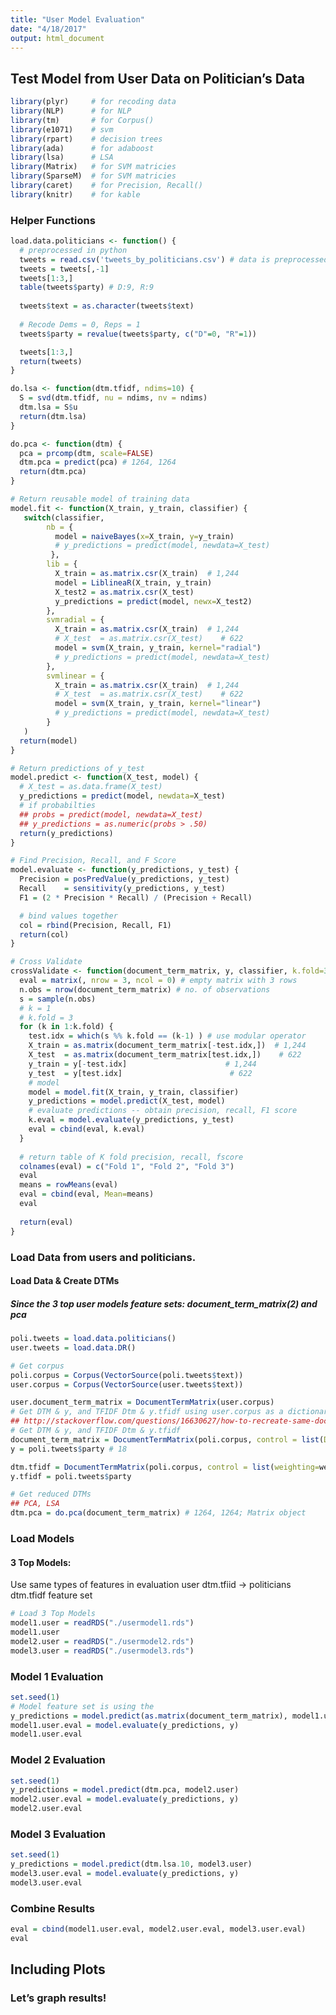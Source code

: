 ```yaml
---
title: "User Model Evaluation"
date: "4/18/2017"
output: html_document
---
```

## Test Model from User Data on Politician's Data
```r
library(plyr)     # for recoding data
library(NLP)      # for NLP
library(tm)       # for Corpus()
library(e1071)    # svm
library(rpart)    # decision trees
library(ada)      # for adaboost
library(lsa)      # LSA
library(Matrix)   # for SVM matricies
library(SparseM)  # for SVM matricies
library(caret)    # for Precision, Recall()
library(knitr)    # for kable
```

### Helper Functions
```r
load.data.politicians <- function() {
  # preprocessed in python
  tweets = read.csv('tweets_by_politicians.csv') # data is preprocessed in python
  tweets = tweets[,-1]
  tweets[1:3,]
  table(tweets$party) # D:9, R:9
  
  tweets$text = as.character(tweets$text)
  
  # Recode Dems = 0, Reps = 1
  tweets$party = revalue(tweets$party, c("D"=0, "R"=1))

  tweets[1:3,]
  return(tweets)
}

do.lsa <- function(dtm.tfidf, ndims=10) {
  S = svd(dtm.tfidf, nu = ndims, nv = ndims)
  dtm.lsa = S$u
  return(dtm.lsa)
}

do.pca <- function(dtm) {
  pca = prcomp(dtm, scale=FALSE)
  dtm.pca = predict(pca) # 1264, 1264
  return(dtm.pca)
}

# Return reusable model of training data
model.fit <- function(X_train, y_train, classifier) {
   switch(classifier, 
        nb = {
          model = naiveBayes(x=X_train, y=y_train)
          # y_predictions = predict(model, newdata=X_test)
         },
        lib = {
          X_train = as.matrix.csr(X_train)  # 1,244
          model = LiblineaR(X_train, y_train)
          X_test2 = as.matrix.csr(X_test)
          y_predictions = predict(model, newx=X_test2)
        },
        svmradial = {
          X_train = as.matrix.csr(X_train)  # 1,244
          # X_test  = as.matrix.csr(X_test)    # 622
          model = svm(X_train, y_train, kernel="radial")
          # y_predictions = predict(model, newdata=X_test)
        },
        svmlinear = {
          X_train = as.matrix.csr(X_train)  # 1,244
          # X_test  = as.matrix.csr(X_test)    # 622
          model = svm(X_train, y_train, kernel="linear")
          # y_predictions = predict(model, newdata=X_test)
        }
   )
  return(model)
}

# Return predictions of y_test
model.predict <- function(X_test, model) {
  # X_test = as.data.frame(X_test)
  y_predictions = predict(model, newdata=X_test)
  # if probabilties
  ## probs = predict(model, newdata=X_test)
  ## y_predictions = as.numeric(probs > .50)
  return(y_predictions)
}

# Find Precision, Recall, and F Score
model.evaluate <- function(y_predictions, y_test) {
  Precision = posPredValue(y_predictions, y_test)
  Recall    = sensitivity(y_predictions, y_test)
  F1 = (2 * Precision * Recall) / (Precision + Recall)

  # bind values together
  col = rbind(Precision, Recall, F1)
  return(col)
}

# Cross Validate
crossValidate <- function(document_term_matrix, y, classifier, k.fold=3) {
  eval = matrix(, nrow = 3, ncol = 0) # empty matrix with 3 rows
  n.obs = nrow(document_term_matrix) # no. of observations 
  s = sample(n.obs)
  # k = 1
  # k.fold = 3
  for (k in 1:k.fold) {
    test.idx = which(s %% k.fold == (k-1) ) # use modular operator
    X_train = as.matrix(document_term_matrix[-test.idx,])  # 1,244
    X_test  = as.matrix(document_term_matrix[test.idx,])    # 622
    y_train = y[-test.idx]                      # 1,244
    y_test  = y[test.idx]                        # 622
    # model 
    model = model.fit(X_train, y_train, classifier)
    y_predictions = model.predict(X_test, model)
    # evaluate predictions -- obtain precision, recall, F1 score
    k.eval = model.evaluate(y_predictions, y_test)
    eval = cbind(eval, k.eval)
  }
  
  # return table of K fold precision, recall, fscore 
  colnames(eval) = c("Fold 1", "Fold 2", "Fold 3")
  eval
  means = rowMeans(eval)
  eval = cbind(eval, Mean=means)
  eval
    
  return(eval)
}

```

### Load Data from users and politicians.  
#### Load Data & Create DTMs  
##### Since the 3 top user models feature sets: document_term_matrix(2) and pca
```r
poli.tweets = load.data.politicians()
user.tweets = load.data.DR()

# Get corpus
poli.corpus = Corpus(VectorSource(poli.tweets$text))
user.corpus = Corpus(VectorSource(user.tweets$text))

user.document_term_matrix = DocumentTermMatrix(user.corpus)
# Get DTM & y, and TFIDF Dtm & y.tfidf using user.corpus as a dictionary 
## http://stackoverflow.com/questions/16630627/how-to-recreate-same-documenttermmatrix-with-new-test-data
# Get DTM & y, and TFIDF Dtm & y.tfidf
document_term_matrix = DocumentTermMatrix(poli.corpus, control = list(Dictionary=Terms(user.document_term_matrix))) # 18 rows, 9137 cols
y = poli.tweets$party # 18

dtm.tfidf = DocumentTermMatrix(poli.corpus, control = list(weighting=weightTfIdf, Dictionary=Terms(user.document_term_matrix))) # no empty rows
y.tfidf = poli.tweets$party

# Get reduced DTMs
## PCA, LSA
dtm.pca = do.pca(document_term_matrix) # 1264, 1264; Matrix object
```

### Load Models  
#### 3 Top Models: 
Use same types of features in evaluation user dtm.tfiid -> politicians dtm.tfidf feature set
```r
# Load 3 Top Models
model1.user = readRDS("./usermodel1.rds")
model1.user
model2.user = readRDS("./usermodel2.rds")
model3.user = readRDS("./usermodel3.rds")
```

### Model 1 Evaluation
```r
set.seed(1)
# Model feature set is using the 
y_predictions = model.predict(as.matrix(document_term_matrix), model1.user)
model1.user.eval = model.evaluate(y_predictions, y)
model1.user.eval

```

### Model 2 Evaluation
```r
set.seed(1)
y_predictions = model.predict(dtm.pca, model2.user)
model2.user.eval = model.evaluate(y_predictions, y)
model2.user.eval

```

### Model 3 Evaluation
```r
set.seed(1)
y_predictions = model.predict(dtm.lsa.10, model3.user)
model3.user.eval = model.evaluate(y_predictions, y)
model3.user.eval
```

### Combine Results

```r
eval = cbind(model1.user.eval, model2.user.eval, model3.user.eval)
eval
```


## Including Plots
### Let's graph results!
